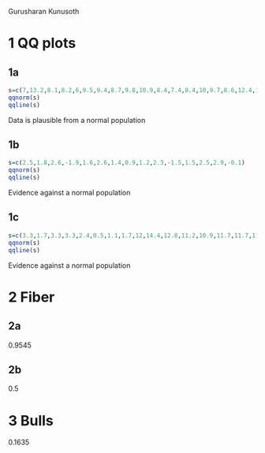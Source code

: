 Gurusharan Kunusoth

# 1 QQ plots
## 1a
```{r}
s=c(7,13.2,8.1,8.2,6,9.5,9.4,8.7,9.8,10.9,8.4,7.4,8.4,10,9.7,8.6,12.4,10.7,11,9.4)
qqnorm(s)
qqline(s)
```

Data is plausible from a normal population

## 1b
```{r}
s=c(2.5,1.8,2.6,-1.9,1.6,2.6,1.4,0.9,1.2,2.3,-1.5,1.5,2.5,2.9,-0.1)
qqnorm(s)
qqline(s)
```
Evidence against a normal population

## 1c
```{r}
s=c(3.3,1.7,3.3,3.3,2.4,0.5,1.1,1.7,12,14.4,12.8,11.2,10.9,11.7,11.7,11.6)
qqnorm(s)
qqline(s)
```
Evidence against a normal population

# 2 Fiber
## 2a

0.9545

## 2b

0.5

# 3 Bulls

0.1635
